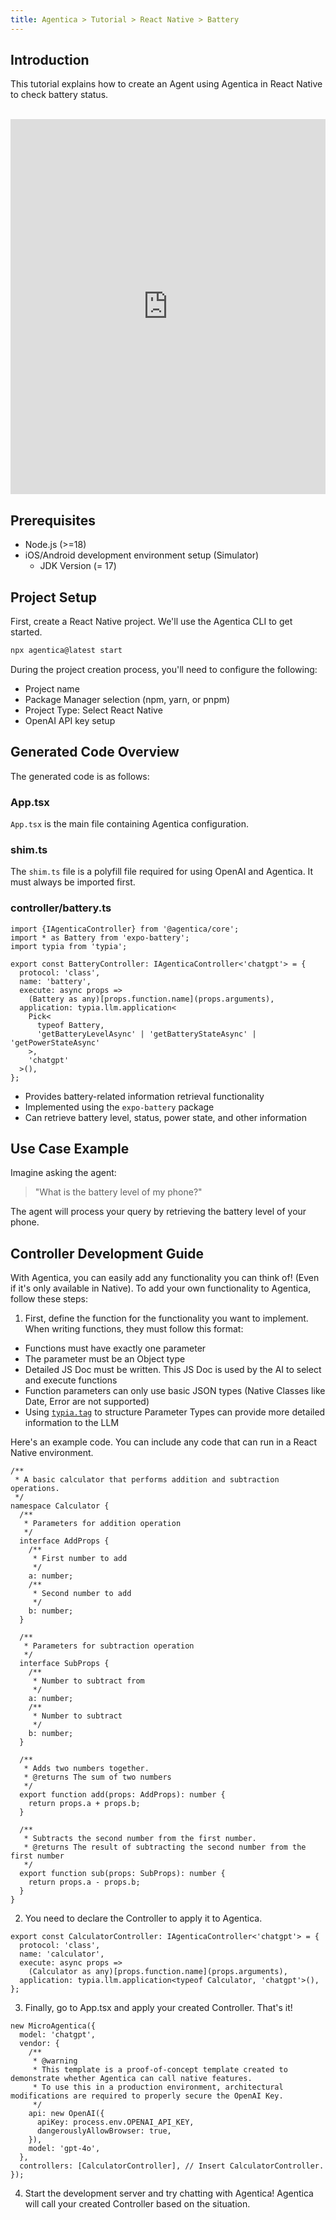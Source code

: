 ```yaml
---
title: Agentica > Tutorial > React Native > Battery
---
```


## Introduction

This tutorial explains how to create an Agent using Agentica in React Native to check battery status.

<br/>
<iframe src="https://www.youtube.com/embed/18TyKUl7Tok" title="YouTube video player"
 width="100%"
  height="600" frameborder="0" allow="accelerometer; autoplay; clipboard-write; encrypted-media; gyroscope; picture-in-picture" allowfullscreen></iframe>

## Prerequisites
- Node.js (>=18)
- iOS/Android development environment setup (Simulator)
  - JDK Version (= 17)

## Project Setup

First, create a React Native project. We'll use the Agentica CLI to get started.

```bash
npx agentica@latest start
```

During the project creation process, you'll need to configure the following:

- Project name
- Package Manager selection (npm, yarn, or pnpm)
- Project Type: Select React Native
- OpenAI API key setup


## Generated Code Overview

The generated code is as follows:

### App.tsx

`App.tsx` is the main file containing Agentica configuration.

### shim.ts

The `shim.ts` file is a polyfill file required for using OpenAI and Agentica. It must always be imported first.

### controller/battery.ts
```tsx
import {IAgenticaController} from '@agentica/core';
import * as Battery from 'expo-battery';
import typia from 'typia';

export const BatteryController: IAgenticaController<'chatgpt'> = {
  protocol: 'class',
  name: 'battery',
  execute: async props =>
    (Battery as any)[props.function.name](props.arguments),
  application: typia.llm.application<
    Pick<
      typeof Battery,
      'getBatteryLevelAsync' | 'getBatteryStateAsync' | 'getPowerStateAsync'
    >,
    'chatgpt'
  >(),
};
```
- Provides battery-related information retrieval functionality
- Implemented using the `expo-battery` package
- Can retrieve battery level, status, power state, and other information

## Use Case Example

Imagine asking the agent:

> "What is the battery level of my phone?"

The agent will process your query by retrieving the battery level of your phone.

## Controller Development Guide

With Agentica, you can easily add any functionality you can think of! (Even if it's only available in Native). To add your own functionality to Agentica, follow these steps:

1. First, define the function for the functionality you want to implement.
When writing functions, they must follow this format:

  - Functions must have exactly one parameter
  - The parameter must be an Object type
  - Detailed JS Doc must be written. This JS Doc is used by the AI to select and execute functions
  - Function parameters can only use basic JSON types (Native Classes like Date, Error are not supported)
  - Using [`typia.tag`](https://typia.io/docs/validators/tags/) to structure Parameter Types can provide more detailed information to the LLM

Here's an example code. You can include any code that can run in a React Native environment.

```tsx
/**
 * A basic calculator that performs addition and subtraction operations.
 */
namespace Calculator {
  /**
   * Parameters for addition operation
   */
  interface AddProps {
    /**
     * First number to add
     */
    a: number;
    /**
     * Second number to add
     */
    b: number;
  }

  /**
   * Parameters for subtraction operation
   */
  interface SubProps {
    /**
     * Number to subtract from
     */
    a: number;
    /**
     * Number to subtract
     */
    b: number;
  }

  /**
   * Adds two numbers together.
   * @returns The sum of two numbers
   */
  export function add(props: AddProps): number {
    return props.a + props.b;
  }

  /**
   * Subtracts the second number from the first number.
   * @returns The result of subtracting the second number from the first number
   */
  export function sub(props: SubProps): number {
    return props.a - props.b;
  }
}
```

2. You need to declare the Controller to apply it to Agentica.

```tsx
export const CalculatorController: IAgenticaController<'chatgpt'> = {
  protocol: 'class',
  name: 'calculator',
  execute: async props =>
    (Calculator as any)[props.function.name](props.arguments),
  application: typia.llm.application<typeof Calculator, 'chatgpt'>(),
};
```

3. Finally, go to App.tsx and apply your created Controller. That's it!

```tsx
new MicroAgentica({
  model: 'chatgpt',
  vendor: {
    /**
     * @warning
     * This template is a proof-of-concept template created to demonstrate whether Agentica can call native features.
     * To use this in a production environment, architectural modifications are required to properly secure the OpenAI Key.
     */
    api: new OpenAI({
      apiKey: process.env.OPENAI_API_KEY,
      dangerouslyAllowBrowser: true,
    }),
    model: 'gpt-4o',
  },
  controllers: [CalculatorController], // Insert CalculatorController. 
});
```

4. Start the development server and try chatting with Agentica! Agentica will call your created Controller based on the situation.

